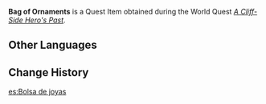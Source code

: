 {{Item Infobox
|id           = 101795
|image        = Item Sack.png
|type         = Quest Items
|description  = A bag of decorations that [[Old Chou]] gave you as compensation for [[Tang Wuchou]]'s misfortunes. They are very roughly made, owing to having been manufactured by the [[Treasure Hoarders]] within [[The Chasm]] using smuggled ore, and can barely be considered to possess any aesthetic qualities at all. As such, there is no hope at all of them selling well in Liyue. The only thing good you could say about these ornaments is that they are at least made using the right materials...
|source1      = [[A Cliff-Side Hero's Past]]
}}
'''Bag of Ornaments''' is a Quest Item obtained during the World Quest ''[[A Cliff-Side Hero's Past]]''.

==Other Languages==
{{Other Languages
|default_hidden = 1
|en      = Bag of Ornaments
|zhs     = 一包首饰
|zhs_rm  = Yì Bāo Shǒushì
|zht     = 一包首飾
|zht_rm  = Yì Bāo Shǒushì
|ja      = 一袋の装飾品
|ja_rm   = Hitofukuro no Soushokuhin
|ko      = 장신구 한 주머니
|ko_rm   = Jangsin'gu Han Jumeoni
|es      = Bolsa de joyas
|fr      = Sac de bijoux
|ru      = Сумка с украшениями
|th      = ถุงเครื่องประดับ
|th_rm   = Thung Khrueang Pradap
|vi      = Một Túi Trang Sức
|de      = Schmucktasche
|id      = Sekantong Ornamen
|pt      = Bolsa de Joias
|tr      = Bir Çanta Süs
|it      = Borsa di accessori
}}

==Change History==
{{Change History|2.6}}

[[es:Bolsa de joyas]]